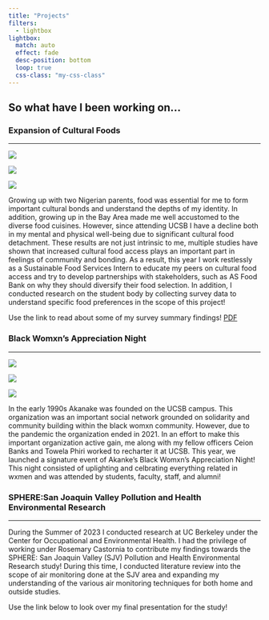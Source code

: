 ```yaml
---
title: "Projects"
filters:
  - lightbox
lightbox:
  match: auto
  effect: fade
  desc-position: bottom
  loop: true
  css-class: "my-css-class"
---
```


## So what have I been working on...

### Expansion of Cultural Foods

--------------------------------------------------------------------

::: {layout="[[1, 1], [1]]"} 

![](images-SFSS/image_91.JPG){group="FF"
description="Survey Collection, Spring 2024."}

![](images-SFSS/image_92.JPG){group="FF"
description="Survey Collection, Spring 2024."}

![](images-SFSS/image_93.JPG){group="FF"
description="Survey Collection, Spring 2024."}

:::

Growing up with two Nigerian parents, food was essential for me to form important cultural bonds and understand the depths of my identity. In addition, growing up in the Bay Area made me well accustomed to the diverse food cuisines. However, since attending UCSB I have a decline both in my mental and physical well-being due to significant cultural food detachment. These results are not just intrinsic to me, multiple studies have shown that increased cultural food access plays an important part in feelings of community and bonding. As a result, this year I work restlessly as a Sustainable Food Services Intern to educate my peers on cultural food access and try to develop partnerships with stakeholders, such as AS Food Bank on why they should diversify their food selection. In addition, I conducted research on the student body by collecting survey data to understand specific food preferences in the scope of this project!

Use the link to read about some of my survey summary findings! [PDF](report/.summary_findings.pdf)

### Black Womxn's Appreciation Night

------------------------------------------------------------------------

::: {layout="\[\[1, 1, 1\]\]"} 

![](images-appreciation/070.jpg){group="BW"
description="Black Womxn's Appreciation Night, Spring 2024."}

![](images-appreciation/062.jpg){group="BW"
description="Black Womxn's Appreciation Night, Spring 2024."}

![](images-appreciation/028.jpg){group="BW"
description="Black Womxn's Appreciation Night, Spring 2024."}

:::

In the early 1990s Akanake was founded on the UCSB campus. This organization was an important social network grounded on solidarity and community building within the black womxn community. However, due to the pandemic the organization ended in 2021. In an effort to make this important organization active gain, me along with my fellow officers Ceion Banks and Towela Phiri worked to recharter it at UCSB. This year, we launched a signature event of Akanke's Black Womxn's Appreciation Night! This night consisted of uplighting and celbrating everything related in wxmen and was attended by students, faculty, staff, and alumni!

###   SPHERE:San Joaquin Valley Pollution and Health Environmental Research

-----------------------------------------------------------------------------

During the Summer of 2023 I conducted research at UC Berkeley under the Center for Occupational and Environmental Health. I had the privilege of working under Rosemary Castornia to contribute my findings towards the SPHERE: San Joaquin Valley (SJV) Pollution and Health Environmental Research study! During this time, I conducted literature review into the scope of air monitoring done at the SJV area and expanding my understanding of the various air monitoring techniques for both home and outside studies.

Use the link below to look over my final presentation for the study!

